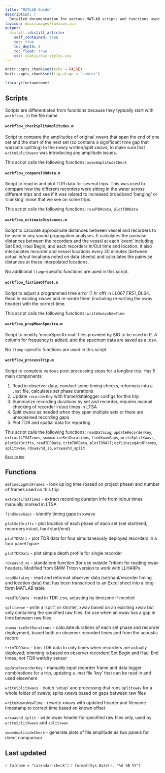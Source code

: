 ```yaml
---
title: "MATLAB Guide"
description: |
  Detailed documentation for various MATLAB scripts and functions used in llamp post-processing and analyses
favicon: docs/images/favicon.ico
output: 
  distill::distill_article:
    self_contained: true
    toc: true
    toc_depth: 4
    toc_float: true
    css: static/toc-styles.css
---
```


```r
knitr::opts_chunk$set(echo = FALSE)
knitr::opts_chunk$set(fig.align = 'center')

library(fontawesome)
```

## Scripts
Scripts are differentiated from functions because they typically start with `workflow_` in the file name. 

#### `workflow_checkSplitAmplitudes.m`

Script to compare the amplitudes of original xwavs that span the end of one set and the start of the next set (so contains a significant time gap that warrants splitting) to the newly written/split xwavs, to make sure that `writeSplitXwavs` was introducing any amplitude issues.

This script calls the following functions: `xwavAmplitudeCheck`


#### `workflow_compareTDRdata.m`

Script to read in and plot TDR data for several trips. This was used to compare how the different recorders were sitting in the water across different trips and see if it was related to increased broadband 'banging' or 'clanking' noise that we see on some trips. 

This script calls the following functions: `readTDRdata`, `plotTDRData`


#### `workflow_estimateDistances.m`

Script to caculate approximate distances between vessel and recorders to be used in any sound propagation analyses. It calculates the pairwise distances between the recorders and the vessel at each 'event' including Set End, Haul Begin, and each recorders In/Out time and location. It also interpolates recorder and vessel locations every 30 minutes (between actual in/out locations noted on data sheets) and calculates the pairwise distances at these interpolated locations. 

No additional `llamp`-specific functions are used in this script. 

#### `workflow_fixTimeOffset.m`

Script to adjust a programmed time error (1 hr off) in LL067 FR51_DL64. Read in existing xwavs and re-wrote them (including re-writing the xwav header) with the correct time. 

This script calls the following functions: `writeXwavsNewTime`


#### `workflow_prepMeanSpectra.m`

Script to modify 'meanSpecXx.mat' files provided by SIO to be used in R. A column for frequency is added, and the spectrum data are saved as a .csv. 

No `llamp`-specific functions are used in this script. 


#### `workflow_processTrip.m`
Script to complete various post-processing steps for a longline trip. Has 5 main components: 

(1) Read in observer data, conduct some timing checks, reformats into a `.mat` file, calculates set phase durations
(2) Update `recorderKey` with frame/datalogger configs for this trip
(3) Summarize recording durations by set and recorder, requires manual checking of recorder in/out times in LTSA
(4) Split xwavs as needed when they span multiple sets or there are unexplained recording gaps
(5) Plot TDR and spatial data for reporting

This script calls the following functions: `readDataLog`, `updateRecorderKey`, `extractLTSATimes`, `summarizeSetDurations`, `findXwavGaps`, `writeSplitXwavs`, `plotSetDrifts`, `readTDRData`, `trimTDRData`, `plotTDRAll`; `defiineLogAndFrames`, `splitxwav`, `rdxwavhd_so`, `wrxwavhd_split` 

<sub>[Back to top](#)</sub>

## Functions

`defineLogAndFrames` - look up log time (based on project phase) and number of frames used on this trip

`extractLTSATimes` - extract recording duration info from in/out times manually marked in LTSA

`findXwavGaps` - identify timing gaps in xwavs

`plotSetDrifts` - plot location of each phase of each set (set start/end, recorders in/out, haul start/end)

`plotTDRAll` - plot TDR data for four simultaneously deployed recorders in a four panel figure

`plotTDRData` - plot simple depth profile for single recorder

`rdxwavhd_so` - standalone function (for use outside Trition) for reading xwav headers. Modified from SMW Triton version to work with LLHARPs

`readDataLog` - read and reformat observer data (set/haul/recorder timing and location data) that has been transcribed to an Excel sheet into a long-form MATLAB table 

`readTDRData` - read in TDR .csv, adjusting by timezone if needed

`splitxwav` - write a 'split', or shorter, xwav based on an exisiting xwav but only containing the specified raw files; for use when an xwav has a gap in time between raw files

`summarizeSetDurations` - calculate durations of each set phase and recorder deployment, based both on observer recorded times and from the acoustic record

`trimTDRData` - trim TDR data to only times when recorders are actually deployed; trimming is based on observer recorderd Set Begin and Haul End times, *not* TDR wet/dry sensor

`updateRecorderKey` - manually input recorder frame and data logger combinations for a trip, updating a .mat file 'key' that can be read in and used elsewhere

`writeSplitXwavs` - batch 'setup' and processing that runs `splitxwav` for a whole folder of xwavs; splits xwavs based on gaps between raw files

`writeXwavsNewTime` - rewrite xwavs with updated header and filename timestamp to correct time based on known offset

`wrxwavhd_split` - write xwav header for specified raw  files only, used by `writeSplitXwavs` and `splitxwav`

`xwavAmplitudeCheck` - generate plots of file amplitude as two panels for direct comparison


## Last updated {.appendix}

`r fa(name = "calendar-check")` `r format(Sys.Date(), "%d %B %Y")`
